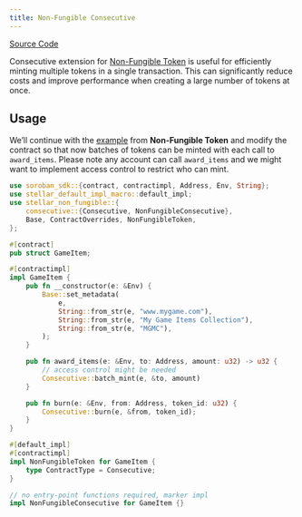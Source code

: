 ```yaml
---
title: Non-Fungible Consecutive
---
```


[Source Code](https://github.com/OpenZeppelin/stellar-contracts/tree/main/packages/tokens/non-fungible/src/extensions/consecutive)

Consecutive extension for [Non-Fungible Token](tokens/non-fungible/non-fungible) is useful
for efficiently minting multiple tokens in a single transaction. This can significantly
reduce costs and improve performance when creating a large number of tokens at once.

## Usage

We’ll continue with the [example](tokens/non-fungible/non-fungible#usage) from **Non-Fungible Token**
and modify the contract so that now batches of tokens can be minted with each call
to `award_items`. Please note any account can call `award_items` and we might want to
implement access control to restrict who can mint.

```rust
use soroban_sdk::{contract, contractimpl, Address, Env, String};
use stellar_default_impl_macro::default_impl;
use stellar_non_fungible::{
    consecutive::{Consecutive, NonFungibleConsecutive},
    Base, ContractOverrides, NonFungibleToken,
};

#[contract]
pub struct GameItem;

#[contractimpl]
impl GameItem {
    pub fn __constructor(e: &Env) {
        Base::set_metadata(
            e,
            String::from_str(e, "www.mygame.com"),
            String::from_str(e, "My Game Items Collection"),
            String::from_str(e, "MGMC"),
        );
    }

    pub fn award_items(e: &Env, to: Address, amount: u32) -> u32 {
        // access control might be needed
        Consecutive::batch_mint(e, &to, amount)
    }

    pub fn burn(e: &Env, from: Address, token_id: u32) {
        Consecutive::burn(e, &from, token_id);
    }
}

#[default_impl]
#[contractimpl]
impl NonFungibleToken for GameItem {
    type ContractType = Consecutive;
}

// no entry-point functions required, marker impl
impl NonFungibleConsecutive for GameItem {}
```
